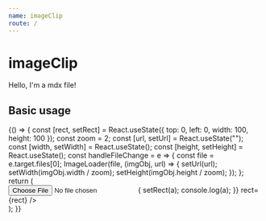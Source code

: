 ```yaml
---
name: imageClip
route: /
---
```




# imageClip

Hello, I'm a mdx file!

## Basic usage

<Playground>
  {() => {
    const [rect, setRect] = React.useState({
      top: 0,
      left: 0,
      width: 100,
      height: 100
    });
    const zoom = 2;
    const [url, setUrl] = React.useState("");
    const [width, setWidth] = React.useState();
    const [height, setHeight] = React.useState();
    const handleFileChange = e => {
      const file = e.target.files[0];
      ImageLoader(file, (imgObj, url) => {
        setUrl(url);
        setWidth(imgObj.width / zoom);
        setHeight(imgObj.height / zoom);
      });
    };
    return (
      <div>
        <input type="file" onChange={handleFileChange} />
        <ImageClip
          image={url}
          width={width}
          height={height}
          onChange={a => {
            setRect(a);
            console.log(a);
          }}
          rect={rect}
        />
      </div>
    );
  }}
</Playground>
